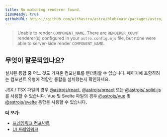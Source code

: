 ```yaml
---
title: No matching renderer found.
i18nReady: true
githubURL: https://github.com/withastro/astro/blob/main/packages/astro/src/core/errors/errors-data.ts
---
```


> Unable to render `COMPONENT_NAME`. There are `RENDERER_COUNT` renderer(s) configured in your `astro.config.mjs` file, but none were able to server-side render `COMPONENT_NAME`.

## 무엇이 잘못되었나요?

설치된 통합 중 어느 것도 가져온 컴포넌트를 렌더링할 수 없습니다. 페이지에 포함하려는 컴포넌트 유형에 적합한 통합을 설치했는지 확인하세요.

JSX / TSX 파일의 경우 [@astrojs/react](/ko/guides/integrations-guide/react/), [@astrojs/preact](/ko/guides/integrations-guide/preact/) 또는 [@astrojs/ solid-js](/ko/guides/integrations-guide/solid-js/)를 사용할 수 있습니다. Vue 및 Svelte 파일의 경우 [@astrojs/vue](/ko/guides/integrations-guide/vue/) 및 [@astrojs/svelte](/ko/guides/integrations-guide/svelte/) 통합을 사용할 수 있습니다.

**더 보기:**

-  [프레임워크 컴포넌트](/ko/guides/framework-components/)
-  [UI 프레임워크](/ko/guides/integrations-guide/#공식-통합)